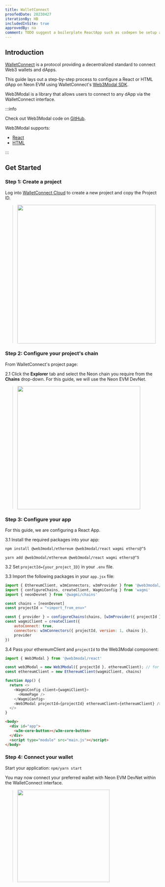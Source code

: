 ```yaml
---
title: WalletConnect
proofedDate: 20230427
iterationBy: HB
includedInSite: true
approvedBy: na
comment: TODO suggest a boilerplate ReactApp such as codepen be setup as an example to refer to -- this will then allow better support at Step 4 " connect your preferred wallet with Neon EVM DevNet within the WalletConnect interface. " to be included rather than just alluded to. See also comments inline
---
```



## Introduction

[WalletConnect](https://docs.walletconnect.com/2.0/) is a protocol providing a decentralized standard to connect Web3 wallets and dApps.

This guide lays out a step-by-step process to configure a React or HTML dApp on Neon EVM using WalletConnect's [Web3Modal SDK](https://docs.walletconnect.com/2.0/web3modal/about).


Web3Modal is a library that allows users to connect to any dApp via the WalletConnect interface.

:::info

Check out Web3Modal code on [GitHub](https://github.com/WalletConnect/web3modal).

Web3Modal supports:

- [React](https://docs.walletconnect.com/web3modal/react/about)
- [HTML](https://docs.walletconnect.com/web3modal/html/about)

:::

## Get Started

### Step 1: Create a project

Log into [WalletConnect Cloud](https://cloud.walletconnect.com/) to create a new project and copy the Project ID.

<!-- following text style works -- not convinced image class is working >> alt is to use  docusaurus method -- but that means keeping images in static folder NOT granular as per current method applied in this site https://docusaurus.io/docs/static-assets -->

> <img src={projectid} width="450" />


### Step 2: Configure your project's chain

From WalletConnect's project page:

2.1 Click the **Explorer** tab and select the Neon chain you require from the **Chains** drop-down. For this guide, we will use the Neon EVM DevNet.

> <img src={devnet} width="400" />


### Step 3: Configure your app

For this guide, we are configuring a React App.

<!-- yet we also provide a pure HTML path, yes?? -->

3.1 Install the required packages into your app:

<Tabs>
<TabItem value="npm" label="npm" default>

```bash
npm install @web3modal/ethereum @web3modal/react wagmi ethers@^5
```

</TabItem>
<TabItem value="yarn" label="yarn">

```
yarn add @web3modal/ethereum @web3modal/react wagmi ethers@^5
```

</TabItem>
</Tabs>


3.2 Set `projectId={your_project_ID}` in your `.env` file.

3.3 Import the following packages in your `app.jsx` file:

```javascript
import { EthereumClient, w3mConnectors, w3mProvider } from '@web3modal/ethereum'
import { configureChains, createClient, WagmiConfig } from 'wagmi'
import { neonDevnet } from '@wagmi/chains'

const chains = [neonDevnet]
const projectId = "<import_from_env>"

const { provider } = configureChains(chains, [w3mProvider({ projectId })])
const wagmiClient = createClient({
    autoConnect: true,
    connectors: w3mConnectors({ projectId, version: 1, chains }),
    provider
})
```

3.4 Pass your ethereumClient and `projectId` to the Web3Modal component:

<Tabs>
<TabItem value="React/Next" label="app.jsx" default>

```javascript
import { Web3Modal } from '@web3modal/react'

const web3Modal = new Web3Modal({ projectId }, ethereumClient); // for using in code
const ethereumClient = new EthereumClient(wagmiClient, chains)

function App() {
  return <>
    <WagmiConfig client={wagmiClient}>
      <HomePage />
    </WagmiConfig>
    <Web3Modal projectId={projectId} ethereumClient={ethereumClient} />
  </>
}
```

</TabItem>
<TabItem value="HTML" label="HTML">

```html
<body>
  <div id="app">
    <w3m-core-button></w3m-core-button>
  </div>
  <script type="module" src="main.js"></script>
</body>
 ```

</TabItem>
</Tabs>


### Step 4: Connect your wallet

Start your application: `npm/yarn start`


You may now  connect your preferred wallet with Neon EVM DevNet within the WalletConnect interface.


<!-- would like to support the end user with details for this step also -->

> <img src={connected} width="300" />

